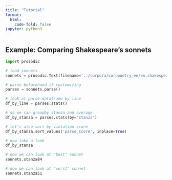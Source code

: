 ```yaml
---
title: "Tutorial"
format:
  html:
    code-fold: false
jupyter: python3
---
```


## Example: Comparing Shakespeare's sonnets

```python
import prosodic

# load sonnets
sonnets = prosodic.Text(filename='../corpora/corppoetry_en/en.shakespeare.txt')

# parse beforehand if customizing
parses = sonnets.parse()

# look at parse dataframe by line
df_by_line = parses.stats()
```



```python
# so we can groupby stanza and average
df_by_stanza = parses.stats(by='stanza')

# let's also sort by violation score
df_by_stanza.sort_values('parse_score', inplace=True)

# now take a look
df_by_stanza
```


```python
# now we can look at "best" sonnet
sonnets.stanza84
```



```python
# now we can look at "worst" sonnet
sonnets.stanza51
```